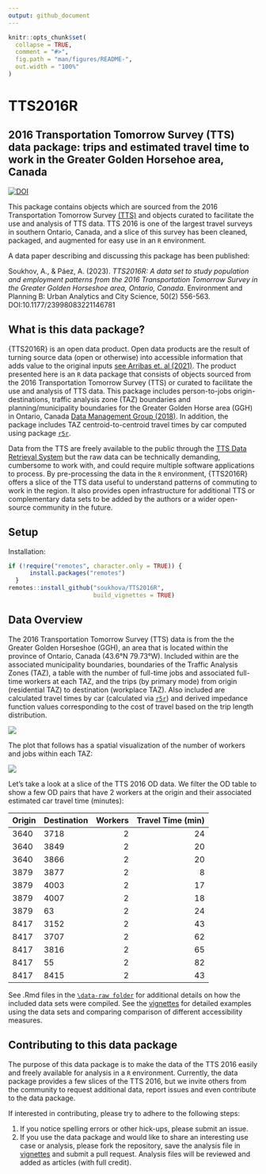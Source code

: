 ```yaml
---
output: github_document
---
```


<!-- README.md is generated from README.Rmd. Please edit that file -->

```r
knitr::opts_chunk$set(
  collapse = TRUE,
  comment = "#>",
  fig.path = "man/figures/README-",
  out.width = "100%"
)
```

# TTS2016R

## 2016 Transportation Tomorrow Survey (TTS) data package: trips and estimated travel time to work in the Greater Golden Horsehoe area, Canada

[![DOI](https://zenodo.org/badge/465815515.svg)](https://zenodo.org/badge/latestdoi/465815515)

This package contains objects which are sourced from the 2016
Transportation Tomorrow Survey
[(TTS)](http://dmg.utoronto.ca/drs) and objects curated to
facilitate the use and analysis of TTS data. TTS 2016 is one of the
largest travel surveys in southern Ontario, Canada, and a slice of this
survey has been cleaned, packaged, and augmented for easy use in an `R`
environment.

A data paper describing and discussing this package has been published: 

Soukhov, A., & Páez, A. (2023). *TTS2016R: A data set to study population and employment patterns from the 2016 Transportation Tomorrow Survey in the Greater Golden Horseshoe area, Ontario, Canada*. Environment and Planning B: Urban Analytics and City Science, 50(2) 556-563. DOI:10.1177/23998083221146781

<!-- badges: start -->
<!-- badges: end -->

## What is this data package?

{TTS2016R} is an open data product. Open data products are the result of turning source data (open or otherwise) into accessible information that adds value to the original inputs [see Arribas et. al (2021)](https://rdcu.be/dn6yP). The product presented here is an `R` data package that consists of objects sourced from the 2016 Transportation Tomorrow Survey (TTS) or curated to facilitate the use and analysis of TTS data. This package includes person-to-jobs origin-destinations, traffic analysis zone (TAZ) boundaries and planning/municipality boundaries for the Greater Golden Horse area (GGH) in Ontario, Canada [Data Management Group (2018)](http://dmg.utoronto.ca/transportation-tomorrow-survey/tts-introduction). In addition, the package includes TAZ centroid-to-centroid travel times by car computed using package [`r5r`](https://github.com/ipeaGIT/r5r).

Data from the TTS are freely available to the public through the [TTS Data Retrieval System](http://dmg.utoronto.ca/drs) but the raw data can be technically demanding, cumbersome to work with, and could require multiple software applications to process. By pre-processing the data in the `R` environment, {TTS2016R} offers a slice of the TTS data useful to understand patterns of commuting to work in the region. It also provides open infrastructure for additional TTS or complementary data sets to be added by the authors or a wider open-source community in the future. 

## Setup

Installation:

``` r
if (!require("remotes", character.only = TRUE)) {
      install.packages("remotes")
  }
remotes::install_github("soukhova/TTS2016R",
                        build_vignettes = TRUE)
```

## Data Overview

The 2016 Transportation Tomorrow Survey (TTS) data is from the the Greater Golden Horseshoe (GGH), an area that is located within the province of Ontario, Canada (43.6°N 79.73°W). Included within are the associated municipality boundaries, boundaries of the Traffic Analysis Zones (TAZ), a table with the number of full-time jobs and associated full-time workers at each TAZ, and the trips (by primary mode) from origin (residential TAZ) to destination (workplace TAZ). Also included are calculated travel times by car (calculated via [`r5r`](https://github.com/ipeaGIT/r5r)) and derived impedance function values corresponding to the cost of travel based on the trip length distribution.

<img src="man/figures/TTS16-survey-area.png"  />

The plot that follows has a spatial visualization of the number of workers
and jobs within each TAZ:

<img src="man/figures/tts-workers-jobs-plot.png"  />

Let's take a look at a slice of the TTS 2016 OD data. We filter the OD table to show a few OD pairs that have 2 workers at the origin and their associated estimated car travel time (minutes):
<table>
<thead>
<tr>
<th style="text-align:left;">
Origin
</th>
<th style="text-align:left;">
Destination
</th>
<th style="text-align:right;">
Workers
</th>
<th style="text-align:right;">
Travel Time (min)
</th>
</tr>
</thead>
<tbody>
<tr>
<td style="text-align:left;">
3640
</td>
<td style="text-align:left;">
3718
</td>
<td style="text-align:right;">
2
</td>
<td style="text-align:right;">
24
</td>
</tr>
<tr>
<td style="text-align:left;">
3640
</td>
<td style="text-align:left;">
3849
</td>
<td style="text-align:right;">
2
</td>
<td style="text-align:right;">
20
</td>
</tr>
<tr>
<td style="text-align:left;">
3640
</td>
<td style="text-align:left;">
3866
</td>
<td style="text-align:right;">
2
</td>
<td style="text-align:right;">
20
</td>
</tr>
<tr>
<td style="text-align:left;">
3879
</td>
<td style="text-align:left;">
3877
</td>
<td style="text-align:right;">
2
</td>
<td style="text-align:right;">
8
</td>
</tr>
<tr>
<td style="text-align:left;">
3879
</td>
<td style="text-align:left;">
4003
</td>
<td style="text-align:right;">
2
</td>
<td style="text-align:right;">
17
</td>
</tr>
<tr>
<td style="text-align:left;">
3879
</td>
<td style="text-align:left;">
4007
</td>
<td style="text-align:right;">
2
</td>
<td style="text-align:right;">
18
</td>
</tr>
<tr>
<td style="text-align:left;">
3879
</td>
<td style="text-align:left;">
63
</td>
<td style="text-align:right;">
2
</td>
<td style="text-align:right;">
24
</td>
</tr>
<tr>
<td style="text-align:left;">
8417
</td>
<td style="text-align:left;">
3152
</td>
<td style="text-align:right;">
2
</td>
<td style="text-align:right;">
43
</td>
</tr>
<tr>
<td style="text-align:left;">
8417
</td>
<td style="text-align:left;">
3707
</td>
<td style="text-align:right;">
2
</td>
<td style="text-align:right;">
62
</td>
</tr>
<tr>
<td style="text-align:left;">
8417
</td>
<td style="text-align:left;">
3816
</td>
<td style="text-align:right;">
2
</td>
<td style="text-align:right;">
65
</td>
</tr>
<tr>
<td style="text-align:left;">
8417
</td>
<td style="text-align:left;">
55
</td>
<td style="text-align:right;">
2
</td>
<td style="text-align:right;">
82
</td>
</tr>
<tr>
<td style="text-align:left;">
8417
</td>
<td style="text-align:left;">
8415
</td>
<td style="text-align:right;">
2
</td>
<td style="text-align:right;">
43
</td>
</tr>
</tbody>
</table>

See .Rmd files in the
[`\data-raw folder`](https://github.com/soukhova/TTS2016R/tree/master/data-raw)
for additional details on how the included data sets were compiled. See the
[vignettes](https://soukhova.github.io/TTS2016R/index.html) for detailed
examples using the data sets and comparing comparison of different
accessibility measures.

## Contributing to this data package

The purpose of this data package is to make the data of the TTS 2016 easily and freely available for analysis in a `R` environment. Currently, the data package provides a few slices of the TTS 2016, but we invite others from the community to request additional data, report issues and even contribute to the data package. 

If interested in contributing, please try to adhere to the following steps:

1. If you notice spelling errors or other hick-ups, please submit an issue. 
2. If you use the data package and would like to share an interesting use case or analysis, please fork the repository, save the analysis file in [vignettes](https://github.com/soukhova/TTS2016R/tree/master/vignettes/articles) and submit a pull request. Analysis files will be reviewed and added as articles (with full credit).
